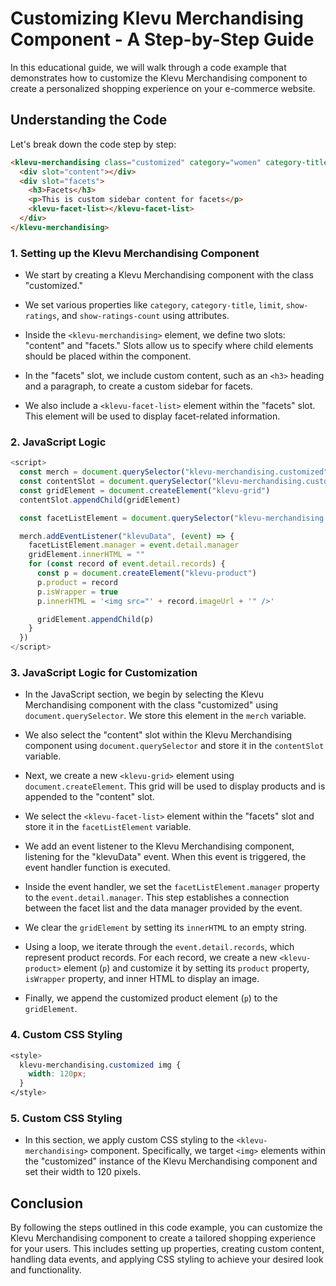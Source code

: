 
<Meta title="Apps/Merchandising/Examples/Customized" />

# Customizing Klevu Merchandising Component - A Step-by-Step Guide

In this educational guide, we will walk through a code example that demonstrates
how to customize the Klevu Merchandising component to create a personalized
shopping experience on your e-commerce website.

## Understanding the Code

Let's break down the code step by step:

```html
<klevu-merchandising class="customized" category="women" category-title="Women's clothing">
  <div slot="content"></div>
  <div slot="facets">
    <h3>Facets</h3>
    <p>This is custom sidebar content for facets</p>
    <klevu-facet-list></klevu-facet-list>
  </div>
</klevu-merchandising>
```

### 1. Setting up the Klevu Merchandising Component

- We start by creating a Klevu Merchandising component with the class
  "customized."

- We set various properties like `category`, `category-title`, `limit`,
  `show-ratings`, and `show-ratings-count` using attributes.

- Inside the `<klevu-merchandising>` element, we define two slots: "content" and
  "facets." Slots allow us to specify where child elements should be placed
  within the component.

- In the "facets" slot, we include custom content, such as an `<h3>` heading and
  a paragraph, to create a custom sidebar for facets.

- We also include a `<klevu-facet-list>` element within the "facets" slot. This
  element will be used to display facet-related information.

### 2. JavaScript Logic

```javascript
<script>
  const merch = document.querySelector("klevu-merchandising.customized")
  const contentSlot = document.querySelector("klevu-merchandising.customized div[slot='content']")
  const gridElement = document.createElement("klevu-grid")
  contentSlot.appendChild(gridElement)

  const facetListElement = document.querySelector("klevu-merchandising.customized klevu-facet-list")

  merch.addEventListener("klevuData", (event) => {
    facetListElement.manager = event.detail.manager
    gridElement.innerHTML = ""
    for (const record of event.detail.records) {
      const p = document.createElement("klevu-product")
      p.product = record
      p.isWrapper = true
      p.innerHTML = '<img src="' + record.imageUrl + '" />'

      gridElement.appendChild(p)
    }
  })
</script>
```

### 3. JavaScript Logic for Customization

- In the JavaScript section, we begin by selecting the Klevu Merchandising
  component with the class "customized" using `document.querySelector`. We store
  this element in the `merch` variable.

- We also select the "content" slot within the Klevu Merchandising component
  using `document.querySelector` and store it in the `contentSlot` variable.

- Next, we create a new `<klevu-grid>` element using `document.createElement`.
  This grid will be used to display products and is appended to the "content"
  slot.

- We select the `<klevu-facet-list>` element within the "facets" slot and store
  it in the `facetListElement` variable.

- We add an event listener to the Klevu Merchandising component, listening for
  the "klevuData" event. When this event is triggered, the event handler
  function is executed.

- Inside the event handler, we set the `facetListElement.manager` property to
  the `event.detail.manager`. This step establishes a connection between the
  facet list and the data manager provided by the event.

- We clear the `gridElement` by setting its `innerHTML` to an empty string.

- Using a loop, we iterate through the `event.detail.records`, which represent
  product records. For each record, we create a new `<klevu-product>` element
  (`p`) and customize it by setting its `product` property, `isWrapper`
  property, and inner HTML to display an image.

- Finally, we append the customized product element (`p`) to the `gridElement`.

### 4. Custom CSS Styling

```css
<style>
  klevu-merchandising.customized img {
    width: 120px;
  }
</style>
```

### 5. Custom CSS Styling

- In this section, we apply custom CSS styling to the `<klevu-merchandising>`
  component. Specifically, we target `<img>` elements within the "customized"
  instance of the Klevu Merchandising component and set their width to 120
  pixels.

## Conclusion

By following the steps outlined in this code example, you can customize the
Klevu Merchandising component to create a tailored shopping experience for your
users. This includes setting up properties, creating custom content, handling
data events, and applying CSS styling to achieve your desired look and
functionality.

<Canvas of={Stories.CustomizedMerchandising} />
